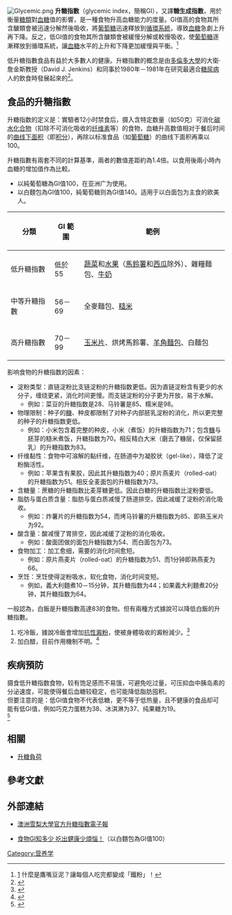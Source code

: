 {{medical}}
[[File:Glycemic.png|right]]
'''升糖指數'''（glycemic index，簡稱GI），又譯'''糖生成指數'''，用於衡量[[糖類|糖類]]對[[血糖|血糖]]值的影響，是一種食物升高血糖能力的度量。GI值高的食物其所含醣類會被迅速分解然後吸收，將[[葡萄糖|葡萄糖]]迅速釋放到[[循環系統|循環系統]]，導致[[血糖|血糖]]急劇上升再下降。反之，低GI值的食物其所含醣類會被緩慢分解或較慢吸收，使[[葡萄糖|葡萄糖]]逐漸釋放到循環系統，讓[[血糖|血糖]]水平的上升和下降更加緩慢與平衡。<ref>[https://www.behealthyhouse.com/blogs/concepts/57276] {{Wayback|url=https://www.behealthyhouse.com/blogs/concepts/57276 |date=20220328055001 }} 什麼是鷹嘴豆泥？讓每個人吃完都變成「鐵粉」！</ref>

低升糖指數食品有益於大多數人的健康。升糖指數的概念是由[[多倫多大學|多倫多大學]]的大衛·詹金斯教授（David J. Jenkins）和同事於1980年－1981年在研究最適合[[糖尿病|糖尿病]]人的飲食時發展起來的<ref> {{cite journal en |last= D V Goff|first= DJ Jenkins |authorlink= |coauthors= |year= |month= |title= "Glycemic index of foods: a physiological basis for carbohydrate exchange."|journal= ''Am J Clin Nutr''|volume= 34 |issue= |pages= 362－366}}</ref>。

== 食品的升糖指數 ==
升糖指数的定义是：實驗者12小时禁食后，摄入含特定数量（如50克）可消化[[碳水化合物|碳水化合物]]（扣除不可消化吸收的[[纤维素|纤维素]]等）的食物，血糖升高数值相对于餐后时间的[[积分|曲线下面积]]（即[[积分|积分]]），再除以标准食品（如[[葡萄糖|葡萄糖]]）的曲线下面积再乘以100。 

升糖指數有兩套不同的計算基準，兩者的數值差距約為1.4倍。以食用後兩小時內血糖的增加值作為比較。
*以純葡萄糖為GI值100，在亚洲广为使用。
*以白麵包為GI值100，純葡萄糖则為GI值140。适用于以白面包为主食的欧美人。

{| border="1" cellpadding="5" cellspacing="0"
!分類
!GI 範圍
!範例
|-
|低升糖指數
|低於55 
|[[蔬菜|蔬菜]]和[[水果|水果]]（[[馬鈴薯|馬鈴薯]]和[[西瓜|西瓜]]除外）、雜糧麵包、[[牛奶|牛奶]]
|-
|中等升糖指數
|56－69
|全麥麵包、[[糙米|糙米]]
|-
|高升糖指數
|70－99
|[[玉米片|玉米片]]、烘烤馬鈴薯、[[羊角麵包|羊角麵包]]、白麵包
|}

影响食物的升糖指数的因素：
*淀粉类型：直链淀粉比支链淀粉的升糖指数更低。因为直链淀粉含有更少的水分子，缠绕更紧，消化时间更慢。而支链淀粉的分子更为开放，易于水解。
**例如：菜豆的升糖指数是28、马铃薯是85、糯米是98。
*物理限制：种子的[[米糠|糠]]、种皮都限制了对种子内部胚乳淀粉的消化，所以更完整的种子的升糖指数更低。
**例如：小米包含着完整的种皮，小米（煮饭）的升糖指数为71；包含[[米糠|糠]]与胚芽的糙米煮饭，升糖指数为70。相反精白大米（磨去了糠层，仅保留胚乳）的升糖指数为83。
*纤维黏性：食物中可溶解的黏纤维，在肠道中为凝胶状（gel-like），降低了淀粉酶活性。
**例如：苹果含有果胶，因此其升糖指数为40；原片燕麦片（rolled-oat）的升糖指数为51。相反全麦面包的升糖指数为73。
*含糖量：蔗糖的升糖指数比麦芽糖更低。因此白糖的升糖指数比淀粉要低。
*脂肪与蛋白质含量：脂肪与蛋白质减慢了肠道排空，因此减缓了淀粉的消化吸收。
**例如：炸薯片的升糖指数为54，而烤马铃薯的升糖指数为85、即熟玉米片为92。
*酸含量：酸减慢了胃排空，因此减缓了淀粉的消化吸收。
**例如：酸面团做的面包升糖指数为54、而白面包为73。
*食物加工：加工愈细，需要的消化时间愈短。
**例如：原片燕麦片（rolled-oat）的升糖指数为51、而1分钟即熟燕麦为66。
*烹饪：烹饪使得淀粉吸水，软化食物，消化时间变短。
**例如，義大利麵煮10－15分钟，其升糖指数为44；如果義大利麵煮20分钟，其升糖指数为64。

一般認為，白飯是升糖指數高達83的食物。但有兩種方式據說可以降低白飯的升糖指數。
#吃冷飯，據說冷飯會增加[[抗性澱粉|抗性澱粉]]，使被身體吸收的澱粉減少。<ref>{{cite web |title=Effect of cooling of cooked white rice on resistant starch content and glycemic response |url=https://pubmed.ncbi.nlm.nih.gov/26693746/ |access-date=2021-09-08 |archive-date=2022-04-21 |archive-url=https://web.archive.org/web/20220421214155/https://pubmed.ncbi.nlm.nih.gov/26693746/ }}</ref>
#加白醋，目前作用機制不明。<ref>{{cite web |title=Glycemic index of single and mixed meal foods among common Japanese foods with white rice as a reference food |url=https://www.nature.com/articles/1601606 |access-date=2021-09-08 |archive-date=2021-11-29 |archive-url=https://web.archive.org/web/20211129165445/https://www.nature.com/articles/1601606 }}</ref>

== 疾病預防 ==
摄食低升糖指数食物，较有饱足感而不易饿，可避免吃过量，可压抑血中胰岛素的分泌速度，可能使得餐后血糖较稳定，也可能降低脂肪囤积。<br>但要注意的是：低GI值食物不代表低糖，更不等于低热量，且不健康的食品却可能有低GI值，例如巧克力蛋糕为38、冰淇淋为37、纯果糖为19。<br><ref name=Tab2002>{{cite journal |vauthors=Foster-Powell K, Holt SH, Brand-Miller JC |title=International table of glycemic index and glycemic load values: 2002 |url=https://archive.org/details/sim_american-journal-of-clinical-nutrition_2002-07_76_1/page/n10 |journal=Am. J. Clin. Nutr. |volume=76 |issue=1 |pages=5–56 |date=July 2002 |pmid=12081815 |doi=10.1093/ajcn/76.1.5}}</ref>

== 相關 ==
* [[升糖負荷|升糖負荷]]

==參考文獻==
<div class="references-small">
<references></references>
</div>

== 外部連結 ==
*{{en}}[http://ginewschi.blogspot.com/ 澳洲雪梨大學官方升糖指數電子報]{{Wayback|url=http://ginewschi.blogspot.com/ |date=20110817061300 }}
*{{zh-tw}}[https://web.archive.org/web/20130804163737/http://www.health99.doh.gov.tw/TXT/HealthyHeadlineZone/HealthyHeadlineDetai.aspx?topicno=5656 食物GI知多少 吃出健康少煩惱！]（以白麵包為GI值100）

[[Category:营养学|Category:营养学]]